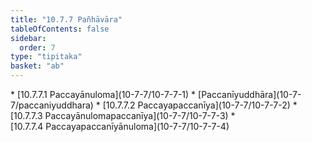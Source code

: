 ```yaml
---
title: "10.7.7 Pañhāvāra"
tableOfContents: false
sidebar:
  order: 7
type: "tipitaka"
basket: "ab"
---
```



<DynamicBreadcrumb />



<TableOfContents>
* [10.7.7.1 Paccayānuloma](10-7-7/10-7-7-1)
* [Paccanīyuddhāra](10-7-7/paccaniyuddhara)
* [10.7.7.2 Paccayapaccanīya](10-7-7/10-7-7-2)
* [10.7.7.3 Paccayānulomapaccanīya](10-7-7/10-7-7-3)
* [10.7.7.4 Paccayapaccanīyānuloma](10-7-7/10-7-7-4)
</TableOfContents>